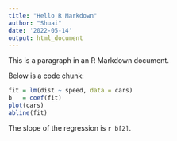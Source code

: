 ---
title: "Hello R Markdown"
author: "Shuai"
date: '2022-05-14'
output: html_document
---

This is a paragraph in an R Markdown document.

Below is a code chunk:

```{r}
fit = lm(dist ~ speed, data = cars)
b   = coef(fit)
plot(cars)
abline(fit)
```

The slope of the regression is `r b[2]`.